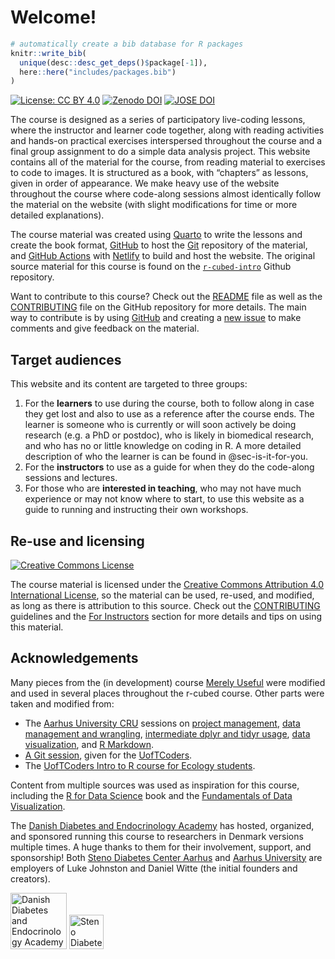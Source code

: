# Welcome! {.unnumbered}

```r
# automatically create a bib database for R packages
knitr::write_bib(
  unique(desc::desc_get_deps()$package[-1]),
  here::here("includes/packages.bib")
)
```

[![License: CC BY
4.0](https://img.shields.io/badge/License-CC%20BY%204.0-lightgrey.svg)](https://creativecommons.org/licenses/by/4.0/)
[![Zenodo
DOI](https://zenodo.org/badge/DOI/10.5281/zenodo.3921893.svg)](https://doi.org/10.5281/zenodo.3921893)
[![JOSE
DOI](https://jose.theoj.org/papers/10.21105/jose.00122/status.svg)](https://doi.org/10.21105/jose.00122)

The course is designed as a series of participatory live-coding lessons,
where the instructor and learner code together, along with reading
activities and hands-on practical exercises interspersed throughout the
course and a final group assignment to do a simple data analysis
project. This website contains all of the material for the course, from
reading material to exercises to code to images. It is structured as a
book, with "chapters" as lessons, given in order of appearance. We make
heavy use of the website throughout the course where code-along sessions
almost identically follow the material on the website (with slight
modifications for time or more detailed explanations).

The course material was created using [Quarto](https://quarto.org) to
write the lessons and create the book format,
[GitHub](https://github.com/) to host the [Git](https://git-scm.com/)
repository of the material, and [GitHub
Actions](https://github.com/features/actions) with
[Netlify](https://www.netlify.com/) to build and host the website. The
original source material for this course is found on the
[`r-cubed-intro`](https://github.com/rostools/r-cubed-intro) Github
repository.

Want to contribute to this course? Check out the
[README](https://github.com/rostools/r-cubed-intro/blob/main/README.md)
file as well as the
[CONTRIBUTING](https://github.com/rostools/r-cubed-intro/blob/main/CONTRIBUTING.md)
file on the GitHub repository for more details. The main way to
contribute is by using [GitHub](https://github.com/) and creating a [new
issue](https://github.com/rostools/r-cubed-intro/issues/new) to make
comments and give feedback on the material.

## Target audiences

This website and its content are targeted to three groups:

1.  For the **learners** to use during the course, both to follow along
    in case they get lost and also to use as a reference after the
    course ends. The learner is someone who is currently or will soon
    actively be doing research (e.g. a PhD or postdoc), who is likely in
    biomedical research, and who has no or little knowledge on coding
    in R. A more detailed description of who the learner is can be found
    in @sec-is-it-for-you.
2.  For the **instructors** to use as a guide for when they do the
    code-along sessions and lectures.
3.  For those who are **interested in teaching**, who may not have much
    experience or may not know where to start, to use this website as a
    guide to running and instructing their own workshops.

## Re-use and licensing

<a rel="license" href="http://creativecommons.org/licenses/by/4.0/"><img src="https://i.creativecommons.org/l/by/4.0/80x15.png" alt="Creative Commons License" style="border-width:0"/></a>

The course material is licensed under the [Creative Commons Attribution
4.0 International
License](https://creativecommons.org/licenses/by/4.0/), so the material
can be used, re-used, and modified, as long as there is attribution to
this source. Check out the
[CONTRIBUTING](https://github.com/rostools/r-cubed-intro/blob/main/CONTRIBUTING.md)
guidelines and the [For Instructors](appendix/for-instructors.qmd)
section for more details and tips on using this material.

## Acknowledgements

Many pieces from the (in development) course [Merely
Useful](https://github.com/merely-useful/merely-useful.github.io) were
modified and used in several places throughout the r-cubed course. Other
parts were taken and modified from:

-   The [Aarhus University CRU](https://au-cru.github.io/) sessions on
    [project
    management](https://au-cru.github.io/content/workflow-setup.html),
    [data management and
    wrangling](https://au-cru.github.io/content/intro-dplyr.html),
    [intermediate dplyr and tidyr usage](https://au-cru.github.io/),
    [data
    visualization](https://au-cru.github.io/content/intro-ggplot2.html),
    and [R
    Markdown](https://au-cru.github.io/content/intro-rmarkdown.html).
-   [A Git
    session](https://uoftcoders.github.io/studyGroup/lessons/git/intro/lesson/),
    given for the
    [UofTCoders](https://uoftcoders.github.io/studyGroup/).
-   The [UofTCoders Intro to R course for Ecology
    students](https://uoftcoders.github.io/rcourse/).

Content from multiple sources was used as inspiration for this course,
including the [R for Data Science](https://r4ds.had.co.nz/) book and the
[Fundamentals of Data Visualization](https://serialmentor.com/dataviz/).

The [Danish Diabetes and Endocrinology
Academy](https://www.ddeacademy.dk/) has hosted, organized, and
sponsored running this course to researchers in Denmark versions
multiple times. A huge thanks to them for their involvement, support,
and sponsorship! Both [Steno Diabetes Center
Aarhus](https://www.stenoaarhus.dk/) and [Aarhus
University](https://www.au.dk/) are employers of Luke Johnston and
Daniel Witte (the initial founders and creators).

<!-- TODO: Update DDA logo -->

![Danish Diabetes and Endocrinology
Academy](https://www.ddeacademy.dk/sites/all/themes/dda/DDEA_logo_outlined.svg){width="90px"}
![Steno Diabetes Center Aarhus](images/logo-sdca.png){width="55px"}
